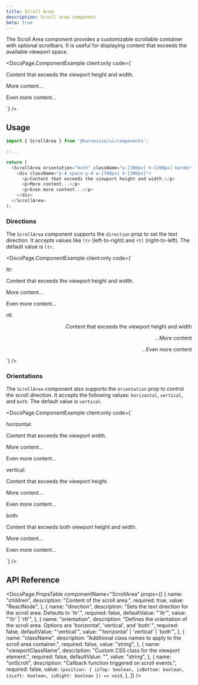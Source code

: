 ```yaml
---
title: Scroll Area
description: Scroll area component
beta: true
---
```


The Scroll Area component provides a customizable scrollable container with optional scrollbars. It is useful for displaying content that exceeds the available viewport space.


<DocsPage.ComponentExample
  client:only
  code={`
<div>
  <ScrollArea orientation="both" className="w-[300px] h-[200px] border">
      <div className="p-4 space-y-4 w-[700px] h-[300px]">
        <p>Content that exceeds the viewport height and width.</p>
        <p>More content...</p>
        <p>Even more content...</p>
      </div>
  </ScrollArea>
</div>`}
/>

## Usage

```typescript jsx
import { ScrollArea } from '@harnessio/ui/components';

//...

return (
  <ScrollArea orientation="both" className="w-[300px] h-[200px] border">
    <div className="p-4 space-y-4 w-[700px] h-[300px]">
      <p>Content that exceeds the viewport height and width.</p>
      <p>More content...</p>
      <p>Even more content...</p>
    </div>
  </ScrollArea>
);
```

### Directions

The `ScrollArea` component supports the `direction` prop to set the text direction. It accepts values like `ltr` (left-to-right) and `rtl` (right-to-left). The default value is `ltr`.

<DocsPage.ComponentExample
  client:only
  code={`
<div className="grid gap-4">
  <div>
    <Text variant="heading-base" color="foreground-1" className="mb-1">ltr:</Text>
    <ScrollArea orientation="both" className="w-[300px] h-[200px] border">
      <div className="p-4 space-y-4 w-[700px] h-[180px]">
        <p>Content that exceeds the viewport height and width.</p>
        <p>More content...</p>
        <p>Even more content...</p>
      </div>
    </ScrollArea>
  </div>

<div>
  <Text variant="heading-base" color="foreground-1" className="mb-1">
    rtl:
  </Text>
  <ScrollArea
    direction="rtl"
    orientation="both"
    className="w-[300px] h-[200px] border"
  >
    <div dir="rtl" className="p-4 space-y-4 w-[700px] h-[180px]">
      <p>Content that exceeds the viewport height and width.</p>
      <p>More content...</p>
      <p>Even more content...</p>
    </div>
  </ScrollArea>
</div>
</div>`}
/>

### Orientations

The `ScrollArea` component also supports the `orientation` prop to control the scroll direction. It accepts the following values: `horizontal`, `vertical`, and `both`. The default value is `vertical`.

<DocsPage.ComponentExample
  client:only
  code={`
<div className="grid gap-4">
  <div>
    <Text variant="heading-base" color="foreground-1" className="mb-1">horizontal:</Text>
    <ScrollArea orientation="horizontal" className="w-[300px] h-[200px] border">
      <div className="p-4 space-y-4 w-[700px] h-[300px]">
        <p>Content that exceeds the viewport width.</p>
        <p>More content...</p>
        <p>Even more content...</p>
      </div>
    </ScrollArea>
  </div>

<div>
  <Text variant="heading-base" color="foreground-1" className="mb-1">
    vertical:
  </Text>
  <ScrollArea orientation="vertical" className="w-[300px] h-[200px] border">
    <div className="p-4 space-y-4 w-[700px] h-[300px]">
      <p>Content that exceeds the viewport height.</p>
      <p>More content...</p>
      <p>Even more content...</p>
    </div>
  </ScrollArea>
</div>

  <div>
    <Text variant="heading-base" color="foreground-1" className="mb-1">both:</Text>
    <ScrollArea orientation="both" className="w-[300px] h-[200px] border">
      <div className="p-4 space-y-4 w-[700px] h-[300px]">
        <p>Content that exceeds both viewport height and width.</p>
        <p>More content...</p>
        <p>Even more content...</p>
      </div>
    </ScrollArea>
  </div>
</div>`}
/>

## API Reference

<DocsPage.PropsTable
  componentName="ScrollArea"
  props={[
    {
      name: "children",
      description: "Content of the scroll area.",
      required: true,
      value: "ReactNode",
    },
    {
      name: "direction",
      description:
        "Sets the text direction for the scroll area. Defaults to 'ltr'.",
      required: false,
      defaultValue: "'ltr'",
      value: "'ltr' | 'rtl'",
    },
    {
      name: "orientation",
      description:
        "Defines the orientation of the scroll area. Options are 'horizontal', 'vertical', and 'both'.",
      required: false,
      defaultValue: "'vertical'",
      value: "'horizontal' | 'vertical' | 'both'",
    },
    {
      name: "className",
      description:
        "Additional class names to apply to the scroll area container.",
      required: false,
      value: "string",
    },
    {
      name: "viewportClassName",
      description: "Custom CSS class for the viewport element.",
      required: false,
      defaultValue: "",
      value: "string",
    },
    {
      name: "onScroll",
      description: "Callback function triggered on scroll events.",
      required: false,
      value: `(position: {
        isTop: boolean,
        isBottom: boolean,
        isLeft: boolean,
        isRight: boolean
      }) => void`,
    },
  ]}
/>
```
